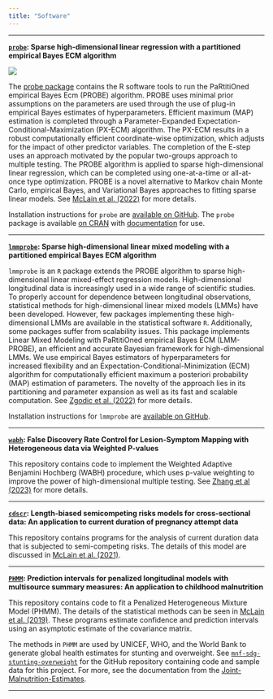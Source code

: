 ```yaml
---
title: "Software"
---
```



<hr>

**[`probe`](https://github.com/alexmclain/PROBE): Sparse high-dimensional linear regression with a partitioned empirical Bayes ECM algorithm **

[![](http://www.r-pkg.org/badges/version/resevol?color=blue)](https://cran.r-project.org/package=probe) 

The [probe package](https://github.com/alexmclain/PROBE) contains the R software tools to run the PaRtitiOned empirical Bayes Ecm (PROBE) algorithm. PROBE uses minimal prior assumptions on the parameters are used through the use of plug-in empirical Bayes estimates of hyperparameters. Efficient maximum (MAP) estimation is completed through a Parameter-Expanded Expectation-Conditional-Maximization (PX-ECM) algorithm. The PX-ECM results in a robust computationally efficient coordinate-wise optimization, which adjusts for the impact of other predictor variables. The completion of the E-step uses an approach motivated by the popular two-groups approach to multiple testing. The PROBE algorithm is applied to sparse high-dimensional linear regression, which can be completed using one-at-a-time or all-at-once type optimization. PROBE is a novel alternative to Markov chain Monte Carlo, empirical Bayes, and Variational Bayes approaches to fitting sparse linear models. See [McLain et al. (2022)](https://arxiv.org/abs/2209.08139) for more details.


Installation instructions for `probe` are [available on GitHub](https://github.com/alexmclain/PROBE). The `probe` package is available [on CRAN](https://cran.r-project.org/web/packages/probe/) with [documentation](https://cran.r-project.org/web/packages/probe/probe.pdf) for use. 

<hr>


**[`lmmprobe`](https://github.com/anjazgodic/lmmprobe): Sparse high-dimensional linear mixed modeling with a partitioned empirical Bayes ECM algorithm **


`lmmprobe` is an `R` package extends the PROBE algorithm to sparse high-dimensional linear mixed-effect regression models. High-dimensional longitudinal data is increasingly used in a wide range of scientific studies. To properly account for dependence between longitudinal observations, statistical methods for high-dimensional linear mixed models (LMMs) have been developed. However, few packages implementing these high-dimensional LMMs are available in the statistical software `R`. Additionally, some packages suffer from scalability issues. This package implements Linear Mixed Modeling with PaRtitiOned empirical Bayes ECM (LMM-PROBE), an efficient and accurate Bayesian framework for high-dimensional LMMs. We use empirical Bayes estimators of hyperparameters for increased flexibility and an Expectation-Conditional-Minimization (ECM) algorithm for computationally efficient maximum a posteriori probability (MAP) estimation of parameters. The novelty of the approach lies in its partitioning and parameter expansion as well as its fast and scalable computation. See [Zgodic et al. (2022)](https://arxiv.org/abs/2310.12285) for more details.


Installation instructions for `lmmprobe` are [available on GitHub](https://github.com/anjazgodic/lmmprobe).

<hr>



**[`wabh`](https://github.com/alexmclain/WABH_Analysis): False Discovery Rate Control for Lesion-Symptom Mapping with Heterogeneous data via Weighted P-values **


This repository contains code to implement the Weighted Adaptive Benjamini Hochberg (WABH) procedure, which uses p-value weighting to improve the power of high-dimensional multiple testing. See [Zhang et al (2023)](https://arxiv.org/abs/2308.08364) for more details.


<hr>



**[`cdscr`](https://github.com/alexmclain/CDSCR): Length-biased semicompeting risks models for cross-sectional data: An application to current duration of pregnancy attempt data **


This repository contains  \texttt{R} programs for the analysis of current duration data that is subjected to semi-competing risks. The details of this model are discussed in [McLain et al. (2021)](https://projecteuclid.org/journals/annals-of-applied-statistics/volume-15/issue-2/Length-biased-semicompeting-risks-models-for-cross-sectional-data/10.1214/20-AOAS1428.full).


<hr>



**[`PHMM`](https://github.com/alexmclain/PHMM): Prediction intervals for penalized longitudinal models with multisource summary measures: An application to childhood malnutrition **


This repository contains  \texttt{R}  code to fit a Penalized Heterogeneous Mixture Model (PHMM). The details of the statistical methods can be seen in [McLain et al. (2019)](https://onlinelibrary.wiley.com/doi/10.1002/sim.8024). These programs estimate confidence and prediction intervals using an asymptotic estimate of the covariance matrix. 

The methods in `PHMM` are used by UNICEF, WHO, and the World Bank to generate global health estimates for stunting and overweight. See [`mnf-sdg-stunting-overweight`](https://github.com/WorldHealthOrganization/mnf-sdg-stunting-overweight) for the GitHub repository containing code and sample data for this project. For more, see the documentation from the [Joint-Malnutrition-Estimates](https://data.unicef.org/resources/jme-report-2020/).


<hr>






